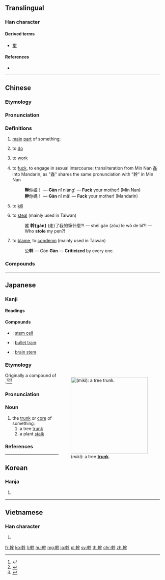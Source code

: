 {{also|干|榦}}
==Translingual==

===Han character===
{{Han char|rn=51|rad=干|as=10|sn=13|four=48441|canj=JJOMJ|ids=⿰𠦝⿱𠆢干}}

====Derived terms====
* [[擀]]

====References====
* {{Han ref|kx=0341.090|dkj=09183|dj=0650.010|hdz=10409.090|uh=5E79|ud=24185|bh=B746|bd=46918}}

----

==Chinese==
{{zh-forms|s=干}}

===Etymology===
{{Han compound|倝|干|c1=s|c2=p|ls=psc}}

===Pronunciation===
{{zh-pron
|m=gàn
|c=gon3
|md=gáng/guāng
|md_note=gáng - literary; guāng - colloquial
|mn=kàn
|w=2koe
|cat=n
}}

===Definitions===
{{zh-hanzi}}

# [[main]] [[part]] of something;
#: {{zh-usex|樹'''幹{gàn}'''|[[trunk]] of a plant}}
#: {{zh-usex|軀'''幹{gàn}'''|[[body]] of animals}}
#: {{zh-usex|'''幹{gàn}'''道|[[main road]]; [[high street]]}}
# to [[do]]
#: {{zh-usex|你 在 '''幹{gàn}''' 什麼？|What are you '''doing'''?}}
# to [[work]]
#: {{zh-usex|幹活|to work}}
#: {{zh-usex|你 是 '''幹{gàn}''' 什麼 的？|What is your '''job'''?}}
# {{cx|vulgar|lang=zh}} to [[fuck]], to engage in sexual intercourse; transliteration from Min Nan [[姦]] into Mandarin, as "姦" shares the same pronunciation with "幹" in Min Nan
#: '''幹'''你娘！ ― '''Gàn''' nǐ niáng! ― '''Fuck''' your mother! (Min Nan)
#: '''幹'''你媽！ ― '''Gàn''' nǐ mā! ― '''Fuck''' your mother! (Mandarin)
# {{cx|vulgar|lang=zh}} to [[kill]]
#: {{zh-usex|'''幹{gàn}''' 掉他！|'''Kill''' him!}}
# {{cx|vulgar|lang=zh}} to [[steal]] (mainly used in Taiwan)
#: 誰 '''幹{gàn}''' (走)了我的筆什麼?! ― shéi gàn (zǒu) le wǒ de bǐ?! ― Who '''stole''' my pen?!
#: {{zh-usex||Who '''stole''' my pen?!}}
# {{cx|vulgar|lang=zh}} to [[blame]], to [[condemn]] (mainly used in Taiwan)
#: 公'''幹''' ― Gōn '''Gàn''' ― '''Criticized''' by every one.

===Compounds===
{{der3
|{{zh-l|幹不來|cannot do it}}
|{{zh-l|幹不了|cannot do it}}
|{{zh-l|幹部|cadre}}
|{{zh-l|幹部學校}}, {{zh-l|幹校|cadre school}}
|{{zh-l|幹才|ability}}
|{{zh-l|幹道|main road}}
|{{zh-l|幹得過兒|can be done}}
|{{zh-l|幹掉|to finish, to kill}}
|{{zh-l|幹活|to work}}, {{zh-l|幹活兒}}
|{{zh-l|幹家|household manager}}
|{{zh-l|幹架|to quarrel}}
|{{zh-l|幹將|go-getter}}
|{{zh-l|幹勁}}, {{zh-l|幹勁兒|vigor}}
|{{zh-l|幹警|cadre and police}}
|{{zh-l|幹練|competent}}
|{{zh-l|幹流|trunk stream}}
|{{zh-l|幹路|main road}}
|{{zh-l|幹嘛}}, {{zh-l|幹嗎|why on earth}}
|{{zh-l|幹渠|trunk canal}}
|{{zh-l|幹什麼|do what? why?}}
|{{zh-l|幹事|secretary in charge}}
|{{zh-l|幹頭兒|worth}}
|{{zh-l|幹線|main line}}
|{{zh-l|幹仗|to quarrel}}
|{{zh-l|幹細胞|stem cell}}
|{{zh-l|樹幹|tree trunk}}
}}

----

==Japanese==

===Kanji===
{{ja-kanji|grade=5|rs=十11}}

====Readings====
{{ja-readings
|goon=[[かん]] (kan)
|kanon=[[かん]] (kan)
|kun=[[みき]] (miki), [[から]] (kara)
}}

====Compounds====
{{der-top|Compounds}}
* {{ja-r|幹細胞|かんさいぼう}}: [[stem cell]]
* {{ja-r|新幹線|しんかんせん}}: [[bullet train]]
* {{ja-r|脳幹|のうかん}}: [[brain stem]]
{{der-bottom}}

===Etymology===
<div style="float:right;">
[[Image:Yellow birch trunk.jpg|thumb|250px|{{lang|ja|幹}} (''miki''): a tree '''[[trunk]]'''.]]
</div>
{{ja-kanjitab|みき|yomi=k}}
Originally a compound of {{compound|lang=ja|sort=みき|身|tr1=mi|t1=body|木|tr2=ki|t2=tree}}.<ref name="KDJ">{{R:Kokugo Dai Jiten}}</ref><ref name="DJR">{{R:Daijirin}}</ref><ref name="DJS">{{R:Daijisen}}</ref>

===Pronunciation===
{{ja-pron|yomi=k|みき|acc=1|acc_ref=DJR,NHK|acc2=0|acc2_ref=NHK}}

===Noun===
{{ja-noun|みき}}

# the [[trunk]] or [[core]] of something:
## a tree [[trunk]]
## a plant [[stalk]]

===References===
<references/>

----

==Korean==

===Hanja===
{{ko-hanja|hangeul=[[간]]|rv=gan|mr=kan}}

# {{defn|lang=ko|sort=干10}}

----

==Vietnamese==

===Han character===
{{vi-hantu|cán|rs=干10}}

# {{defn|lang=vi|sort=干10}}

[[fr:幹]]
[[ko:幹]]
[[li:幹]]
[[hu:幹]]
[[mg:幹]]
[[ja:幹]]
[[pl:幹]]
[[sv:幹]]
[[th:幹]]
[[chr:幹]]
[[zh:幹]]